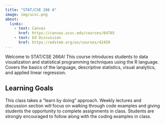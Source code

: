```yaml
---
title: "STAT/CSE 266 A"
image: img/ucsc.png
about:
  links:
    - text: Canvas
      href: https://canvas.ucsc.edu/courses/64785
    - text: Ed Discussion
      href: https://edstem.org/us/courses/42459
---
```


Welcome to STAT/CSE 266A! This course introduces students to data visualization and statistical programming techniques using the R language. Covers the basics of the language, descriptive statistics, visual analytics, and applied linear regression.

## Learning Goals

This class takes a "learn by doing" approach. Weekly lectures and discussion section will focus on walking through code examples and giving students the opportunity to complete assignments in class. Students are strongly encouraged to follow along with the coding examples in class.
